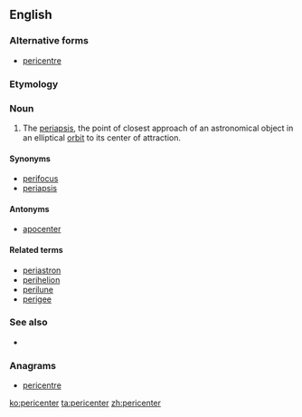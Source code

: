 ==English==

===Alternative forms===
* [[pericentre]]

===Etymology===
{{prefix|peri|center|lang=en}}

===Noun===
{{en-noun}}

# {{label|en|astronomy}} The [[periapsis]], the point of closest approach of an astronomical object in an elliptical [[orbit]] to its center of attraction.

====Synonyms====
* [[perifocus]]
* [[periapsis]]

====Antonyms====
* [[apocenter]]

====Related terms====
* [[periastron]]
* [[perihelion]]
* [[perilune]]
* [[perigee]]

===See also===
* {{pedialite|Apsis}}

===Anagrams===
* [[pericentre#English|pericentre]]

[[ko:pericenter]]
[[ta:pericenter]]
[[zh:pericenter]]